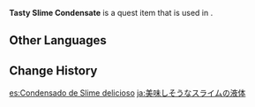 {{Item Infobox
|id           = 100547
|image        = Item_Slime_Condensate.png
|type         = Quest Items
|description  = Crystal-clear, thick and gooey, like gelatine... Could this be the stuff of haute-cuisine dreams? Apparently, very few people are actually willing to try eating slime, so derivative products are typically passed off as agar-based delicacies. Only die-hard food fanatics can taste the subtle difference between the two.
|source1      = Obtained during the quest [[Equilibrium]]
|related_type = Variant
|related_item = Slime Condensate
}}
'''Tasty Slime Condensate''' is a quest item that is used in {{Quest|Equilibrium}}.

==Other Languages==
{{Other Languages
|default_hidden = 1
|en      = Tasty Slime Condensate
|zhs     = 鲜美的史莱姆凝液
|zhs_rm  = Xiānměi de Shǐláimǔ Níngyè
|zht     = 鮮美的史萊姆凝液
|zht_rm  = Xiānměi de Shǐláimǔ Níngyè
|ja      = 美味しそうなスライムの液体
|ja_rm   = Oishisou na Suraimu no Ekitai
|ko      = 맛있는 슬라임 응축액
|ko_rm   = Masinneun Seullaim Eungchugaek
|es      = Condensado de Slime delicioso
|fr      = Bave de Blob fraîche
|ru      = Превосходная слизь слайма
|th      = Slime Condensate สด ๆ
|th_rm   = 
|vi      = Dịch Slime Tươi Ngon
|de      = Leckere Schleimabsonderung
|id      = Slime Condensate Lezat
|pt      = Delicioso Condensado de Slime
|tr      = Leziz Bodurlop Özü
|it      = Bava di Melmoso saporita
}}

==Change History==
{{Change History|1.1}}

[[es:Condensado de Slime delicioso]]
[[ja:美味しそうなスライムの液体]]